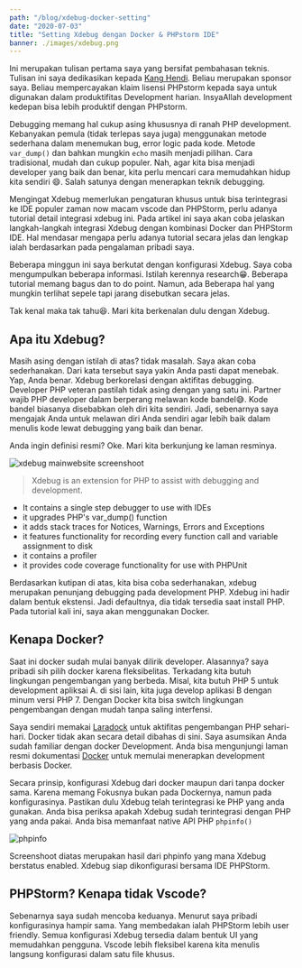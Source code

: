 ```yaml
---
path: "/blog/xdebug-docker-setting"
date: "2020-07-03"
title: "Setting Xdebug dengan Docker & PHPstorm IDE"
banner: ./images/xdebug.png
---
```


Ini merupakan tulisan pertama saya yang bersifat pembahasan teknis. Tulisan ini saya dedikasikan kepada [Kang Hendi](https://github.com/hendisantika). Beliau merupakan sponsor saya. Beliau mempercayakan klaim lisensi PHPstorm kepada saya untuk digunakan dalam produktifitas Development harian. InsyaAllah development kedepan bisa lebih produktif dengan PHPstorm.

Debugging memang hal cukup asing khususnya di ranah PHP development. Kebanyakan pemula (tidak terlepas saya juga) menggunakan metode sederhana dalam menemukan bug, error logic pada kode. Metode `var_dump()` dan bahkan mungkin `echo` masih menjadi pilihan. Cara tradisional, mudah dan cukup populer. Nah, agar kita bisa menjadi developer yang baik dan benar, kita perlu mencari cara memudahkan hidup kita sendiri 😄. Salah satunya dengan menerapkan teknik debugging.

Mengingat Xdebug memerlukan pengaturan khusus untuk bisa terintegrasi ke IDE populer zaman now macam vscode dan PHPStorm, perlu adanya tutorial detail integrasi xdebug ini. Pada artikel ini saya akan coba jelaskan langkah-langkah integrasi Xdebug dengan kombinasi Docker dan PHPStorm IDE. Hal mendasar mengapa perlu adanya tutorial secara jelas dan lengkap ialah berdasarkan pada pengalaman pribadi saya.

Beberapa minggun ini saya berkutat dengan konfigurasi Xdebug. Saya coba mengumpulkan beberapa informasi. Istilah kerennya research😁. Beberapa tutorial memang bagus dan to do point. Namun, ada Beberapa hal yang mungkin terlihat sepele tapi jarang disebutkan secara jelas.

Tak kenal maka tak tahu😆. Mari kita berkenalan dulu dengan Xdebug.

## Apa itu Xdebug?

Masih asing dengan istilah di atas? tidak masalah. Saya akan coba sederhanakan. Dari kata tersebut saya yakin Anda pasti dapat menebak. Yap, Anda benar. Xdebug berkorelasi dengan aktifitas debugging. Developer PHP veteran pastilah tidak asing dengan yang satu ini. Partner wajib PHP developer dalam berperang melawan kode bandel😅. Kode bandel biasanya disebabkan oleh diri kita sendiri. Jadi, sebenarnya saya mengajak Anda untuk melawan diri Anda sendiri agar lebih baik dalam menulis kode lewat debugging yang baik dan benar.

Anda ingin definisi resmi? Oke. Mari kita berkunjung ke laman resminya.

![xdebug mainwebsite screenshoot](./images/xdebug.png)

> Xdebug is an extension for PHP to assist with debugging and development.
- It contains a single step debugger to use with IDEs
- it upgrades PHP's var_dump() function
- it adds stack traces for Notices, Warnings, Errors and Exceptions
- it features functionality for recording every function call and variable assignment to disk
- it contains a profiler
- it provides code coverage functionality for use with PHPUnit

Berdasarkan kutipan di atas, kita bisa coba sederhanakan, xdebug merupakan penunjang debugging pada development PHP. Xdebug ini hadir dalam bentuk ekstensi. Jadi defaultnya, dia tidak tersedia saat install PHP. Pada tutorial kali ini, saya akan menggunakan Docker.

## Kenapa Docker?

Saat ini docker sudah mulai banyak dilirik developer. Alasannya? saya pribadi sih pilih docker karena fleksibelitas. Terkadang kita butuh lingkungan pengembangan yang berbeda. Misal, kita butuh PHP 5 untuk development apliksai A. di sisi lain, kita juga develop aplikasi B dengan minum versi PHP 7. Dengan Docker kita bisa switch lingkungan pengembangan dengan mudah tanpa saling interfensi.

Saya sendiri memakai [Laradock](https://laradock.io) untuk aktifitas pengembangan PHP sehari-hari. Docker tidak akan secara detail dibahas di sini. Saya asumsikan Anda sudah familiar dengan docker Development. Anda bisa mengunjungi laman resmi dokumentasi [Docker](https://docs.docker.com/get-docker/) untuk memulai menerapkan development berbasis Docker.

Secara prinsip, konfigurasi Xdebug dari docker maupun dari tanpa docker sama. Karena memang Fokusnya bukan pada Dockernya, namun pada konfigurasinya. Pastikan dulu Xdebug telah terintegrasi ke PHP yang anda gunakan. Anda bisa periksa apakah Xdebug sudah terintegrasi dengan PHP yang anda pakai. Anda bisa memanfaat native API PHP `phpinfo()`

![phpinfo](./images/phpinfo.png)

Screenshoot diatas merupakan hasil dari phpinfo yang mana Xdebug berstatus enabled. Xdebug siap dikonfigurasi bersama IDE PHPStorm.

## PHPStorm? Kenapa tidak Vscode?

Sebenarnya saya sudah mencoba keduanya. Menurut saya pribadi konfigurasinya hampir sama. Yang membedakan ialah PHPStorm lebih user friendly. Semua konfigurasi Xdebug tersedia dalam bentuk UI yang memudahkan pengguna. Vscode lebih fleksibel karena kita menulis langsung konfigurasi dalam satu file khusus.